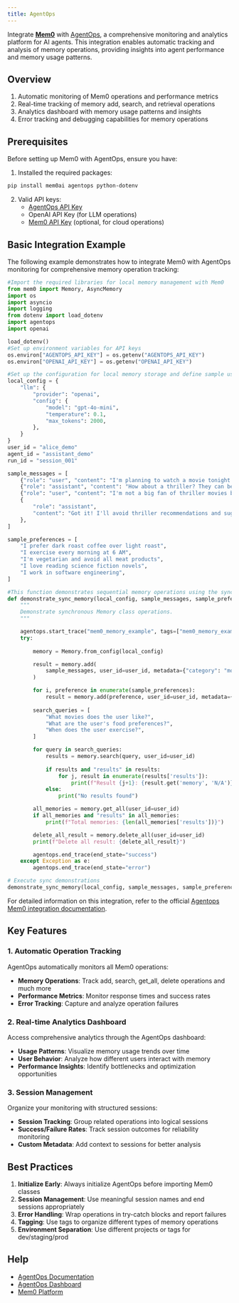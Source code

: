 ```yaml
---
title: AgentOps
---
```


Integrate [**Mem0**](https://github.com/mem0ai/mem0) with [AgentOps](https://agentops.ai), a comprehensive monitoring and analytics platform for AI agents. This integration enables automatic tracking and analysis of memory operations, providing insights into agent performance and memory usage patterns.

## Overview

1. Automatic monitoring of Mem0 operations and performance metrics
2. Real-time tracking of memory add, search, and retrieval operations
3. Analytics dashboard with memory usage patterns and insights
4. Error tracking and debugging capabilities for memory operations

## Prerequisites

Before setting up Mem0 with AgentOps, ensure you have:

1. Installed the required packages:
```bash
pip install mem0ai agentops python-dotenv
```

2. Valid API keys:
   - [AgentOps API Key](https://app.agentops.ai/dashboard/api-keys)
   - OpenAI API Key (for LLM operations)
   - [Mem0 API Key](https://app.mem0.ai/dashboard/api-keys) (optional, for cloud operations)

## Basic Integration Example

The following example demonstrates how to integrate Mem0 with AgentOps monitoring for comprehensive memory operation tracking:

```python
#Import the required libraries for local memory management with Mem0
from mem0 import Memory, AsyncMemory
import os
import asyncio
import logging
from dotenv import load_dotenv
import agentops
import openai

load_dotenv()
#Set up environment variables for API keys
os.environ["AGENTOPS_API_KEY"] = os.getenv("AGENTOPS_API_KEY")
os.environ["OPENAI_API_KEY"] = os.getenv("OPENAI_API_KEY")

#Set up the configuration for local memory storage and define sample user data. 
local_config = {
    "llm": {
        "provider": "openai",
        "config": {
            "model": "gpt-4o-mini",
            "temperature": 0.1,
            "max_tokens": 2000,
        },
    }
}
user_id = "alice_demo"
agent_id = "assistant_demo"
run_id = "session_001"

sample_messages = [
    {"role": "user", "content": "I'm planning to watch a movie tonight. Any recommendations?"},
    {"role": "assistant", "content": "How about a thriller? They can be quite engaging."},
    {"role": "user", "content": "I'm not a big fan of thriller movies but I love sci-fi movies."},
    {
        "role": "assistant",
        "content": "Got it! I'll avoid thriller recommendations and suggest sci-fi movies in the future.",
    },
]

sample_preferences = [
    "I prefer dark roast coffee over light roast",
    "I exercise every morning at 6 AM",
    "I'm vegetarian and avoid all meat products",
    "I love reading science fiction novels",
    "I work in software engineering",
]

#This function demonstrates sequential memory operations using the synchronous Memory class
def demonstrate_sync_memory(local_config, sample_messages, sample_preferences, user_id):
    """
    Demonstrate synchronous Memory class operations.
    """

    agentops.start_trace("mem0_memory_example", tags=["mem0_memory_example"])
    try:
        
        memory = Memory.from_config(local_config)

        result = memory.add(
            sample_messages, user_id=user_id, metadata={"category": "movie_preferences", "session": "demo"}
        )

        for i, preference in enumerate(sample_preferences):
            result = memory.add(preference, user_id=user_id, metadata={"type": "preference", "index": i})
       
        search_queries = [
            "What movies does the user like?",
            "What are the user's food preferences?",
            "When does the user exercise?",
        ]

        for query in search_queries:
            results = memory.search(query, user_id=user_id)
        
            if results and "results" in results:
                for j, result in enumerate(results['results']): 
                    print(f"Result {j+1}: {result.get('memory', 'N/A')}")
            else:
                print("No results found")

        all_memories = memory.get_all(user_id=user_id)
        if all_memories and "results" in all_memories:
            print(f"Total memories: {len(all_memories['results'])}")

        delete_all_result = memory.delete_all(user_id=user_id)
        print(f"Delete all result: {delete_all_result}")

        agentops.end_trace(end_state="success")
    except Exception as e:
        agentops.end_trace(end_state="error")

# Execute sync demonstrations
demonstrate_sync_memory(local_config, sample_messages, sample_preferences, user_id)

```

For detailed information on this integration, refer to the official [Agentops Mem0 integration documentation](https://docs.agentops.ai/v2/integrations/mem0).


## Key Features

### 1. Automatic Operation Tracking

AgentOps automatically monitors all Mem0 operations:

- **Memory Operations**: Track add, search, get_all, delete operations and much more
- **Performance Metrics**: Monitor response times and success rates
- **Error Tracking**: Capture and analyze operation failures

### 2. Real-time Analytics Dashboard

Access comprehensive analytics through the AgentOps dashboard:

- **Usage Patterns**: Visualize memory usage trends over time
- **User Behavior**: Analyze how different users interact with memory
- **Performance Insights**: Identify bottlenecks and optimization opportunities

### 3. Session Management

Organize your monitoring with structured sessions:

- **Session Tracking**: Group related operations into logical sessions
- **Success/Failure Rates**: Track session outcomes for reliability monitoring
- **Custom Metadata**: Add context to sessions for better analysis

## Best Practices

1. **Initialize Early**: Always initialize AgentOps before importing Mem0 classes
2. **Session Management**: Use meaningful session names and end sessions appropriately
3. **Error Handling**: Wrap operations in try-catch blocks and report failures
4. **Tagging**: Use tags to organize different types of memory operations
5. **Environment Separation**: Use different projects or tags for dev/staging/prod

## Help

- [AgentOps Documentation](https://docs.agentops.ai/)
- [AgentOps Dashboard](https://app.agentops.ai/)
- [Mem0 Platform](https://app.mem0.ai/)

<Snippet file="get-help.mdx" />